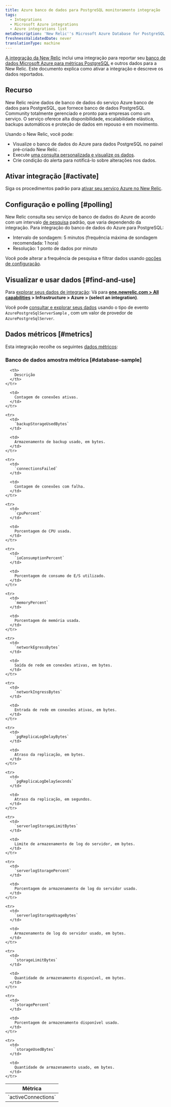 ```yaml
---
title: Azure banco de dados para PostgreSQL monitoramento integração
tags:
  - Integrations
  - Microsoft Azure integrations
  - Azure integrations list
metaDescription: 'New Relic''s Microsoft Azure Database for PostgreSQL integration: what data it reports, and how to enable it.'
freshnessValidatedDate: never
translationType: machine
---
```


[A integração da New Relic](/docs/infrastructure/integrations-getting-started/getting-started/introduction-infrastructure-integrations) inclui uma integração para reportar seu [banco de dados Microsoft Azure para métricas PostgreSQL](https://docs.microsoft.com/en-gb/azure/postgresql/) e outros dados para a New Relic. Este documento explica como ativar a integração e descreve os dados reportados.

## Recurso

New Relic reúne dados de banco de dados do serviço Azure banco de dados para PostgreSQL, que fornece banco de dados PostgreSQL Community totalmente gerenciado e pronto para empresas como um serviço. O serviço oferece alta disponibilidade, escalabilidade elástica, backups automáticos e proteção de dados em repouso e em movimento.

Usando o New Relic, você pode:

* Visualize o banco de dados do Azure para dados PostgreSQL no painel pré-criado New Relic .
* Execute [uma consulta personalizada e visualize os dados](/docs/using-new-relic/data/understand-data/query-new-relic-data).
* Crie condição do alerta para notificá-lo sobre alterações nos dados.

## Ativar integração [#activate]

Siga os procedimentos padrão para [ativar seu serviço Azure no New Relic](/docs/infrastructure/microsoft-azure-integrations/getting-started/activate-azure-integrations).

## Configuração e polling [#polling]

New Relic consulta seu serviço de banco de dados do Azure de acordo com um intervalo [de pesquisa](/docs/integrations/microsoft-azure-integrations/getting-started/azure-integration-polling) padrão, que varia dependendo da integração. Para integração do banco de dados do Azure para PostgreSQL:

* Intervalo de sondagem: 5 minutos (frequência máxima de sondagem recomendada: 1 hora)
* Resolução: 1 ponto de dados por minuto

Você pode alterar a frequência de pesquisa e filtrar dados usando [opções de configuração](/docs/integrations/new-relic-integrations/getting-started/configure-polling-frequency-data-collection-cloud-integrations).

## Visualizar e usar dados [#find-and-use]

Para [explorar seus dados de integração](/docs/infrastructure/integrations/find-use-infrastructure-integration-data): Vá para <DNT>**[one.newrelic.com > All capabilities](https://one.newrelic.com/all-capabilities) > Infrastructure > Azure > (select an integration)**</DNT>.

Você pode [consultar e explorar seus dados](/docs/using-new-relic/data/understand-data/query-new-relic-data) usando o tipo de evento `AzurePostgreSqlServerSample` , com um valor de provedor de `AzurePostgreSqlServer`.

## Dados métricos [#metrics]

Esta integração recolhe os seguintes [dados métricos](/docs/infrastructure/integrations-getting-started/getting-started/understand-integration-data-data-types#metric):

### Banco de dados amostra métrica [#database-sample]

<table>
  <thead>
    <tr>
      <th style={{ width: "300px" }}>
        Métrica
      </th>

      <th>
        Descrição
      </th>
    </tr>
  </thead>

  <tbody>
    <tr>
      <td>
        `activeConnections`
      </td>

      <td>
        Contagem de conexões ativas.
      </td>
    </tr>

    <tr>
      <td>
        `backupStorageUsedBytes`
      </td>

      <td>
        Armazenamento de backup usado, em bytes.
      </td>
    </tr>

    <tr>
      <td>
        `connectionsFailed`
      </td>

      <td>
        Contagem de conexões com falha.
      </td>
    </tr>

    <tr>
      <td>
        `cpuPercent`
      </td>

      <td>
        Porcentagem de CPU usada.
      </td>
    </tr>

    <tr>
      <td>
        `ioConsumptionPercent`
      </td>

      <td>
        Porcentagem de consumo de E/S utilizado.
      </td>
    </tr>

    <tr>
      <td>
        `memoryPercent`
      </td>

      <td>
        Porcentagem de memória usada.
      </td>
    </tr>

    <tr>
      <td>
        `networkEgressBytes`
      </td>

      <td>
        Saída de rede em conexões ativas, em bytes.
      </td>
    </tr>

    <tr>
      <td>
        `networkIngressBytes`
      </td>

      <td>
        Entrada de rede em conexões ativas, em bytes.
      </td>
    </tr>

    <tr>
      <td>
        `pgReplicaLogDelayBytes`
      </td>

      <td>
        Atraso da replicação, em bytes.
      </td>
    </tr>

    <tr>
      <td>
        `pgReplicaLogDelaySeconds`
      </td>

      <td>
        Atraso da replicação, em segundos.
      </td>
    </tr>

    <tr>
      <td>
        `serverlogStorageLimitBytes`
      </td>

      <td>
        Limite de armazenamento de log do servidor, em bytes.
      </td>
    </tr>

    <tr>
      <td>
        `serverlogStoragePercent`
      </td>

      <td>
        Porcentagem de armazenamento de log do servidor usado.
      </td>
    </tr>

    <tr>
      <td>
        `serverlogStorageUsageBytes`
      </td>

      <td>
        Armazenamento de log do servidor usado, em bytes.
      </td>
    </tr>

    <tr>
      <td>
        `storageLimitBytes`
      </td>

      <td>
        Quantidade de armazenamento disponível, em bytes.
      </td>
    </tr>

    <tr>
      <td>
        `storagePercent`
      </td>

      <td>
        Porcentagem de armazenamento disponível usado.
      </td>
    </tr>

    <tr>
      <td>
        `storageUsedBytes`
      </td>

      <td>
        Quantidade de armazenamento usado, em bytes.
      </td>
    </tr>
  </tbody>
</table>
